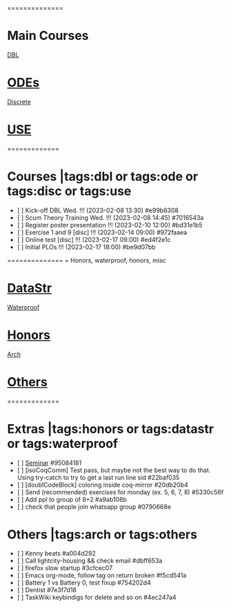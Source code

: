 ==============
= Main Courses
= [[DBL]]
= [[ODEs]]
= [[Discrete]]
= [[USE]] 
==============
= Courses |tags:dbl or tags:ode or tags:disc or tags:use=
* [ ] Kick-off DBL Wed. !!! (2023-02-08 13:30)  #e99b6308
* [ ] Scum Theory Training Wed. !!! (2023-02-08 14:45)  #7016543a
* [ ] Register poster presentation !!! (2023-02-10 12:00)  #bd31e1b5
* [ ] Exercise 1 and 9 [disc] !!! (2023-02-14 09:00)  #972faaea
* [ ] Online test [disc] !!! (2023-02-17 09:00)  #ed4f2e1c
* [ ] Initial PLOs !!! (2023-02-17 18:00)  #be9d07bb

==============
= Honors, waterproof, honors, misc 
= [[DataStr]]    
= [[waterproof/waterproof|Waterproof]] 
= [[Honors]]     
= [[Arch]]       
= [[Others]]     
==============
= Extras |tags:honors or tags:datastr or tags:waterproof=
* [ ] [[GD/GDMain|Seminar]]  #95084181
* [ ] [isoCoqComm] Test pass, but maybe not the best way to do that. Using try-catch to try to get a last run line sid  #22baf035
* [ ] [doublCodeBlock] coloring inside coq-mirror  #20db20b4
* [ ] Send (recommended) exercises for monday (ex. 5, 6, 7, 8)  #5330c56f
* [ ] Add ppl to group of 8+2  #a9ab108b
* [ ] check that people join whatsapp group  #0790668e

= Others |tags:arch or tags:others=
* [ ] Kenny beats  #a004d292
* [ ] Call lightcity-housing && check email  #dbff653a
* [ ] firefox slow startup  #3cfcec07
* [ ] Emacs org-mode, follow tag on return broken  #f5cd541a
* [ ] Battery 1 vs Battery 0, test fixup  #754202d4
* [ ] Dentist  #7e3f7d18
* [ ] TaskWiki keybindigs for delete and so on  #4ec247a4
